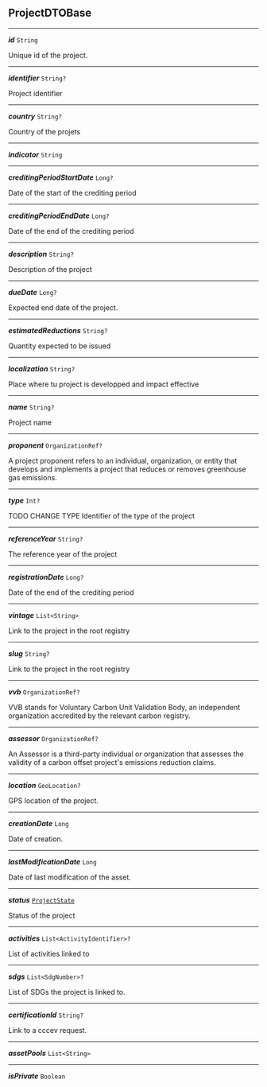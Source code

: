 


## ProjectDTOBase



---

***id*** `String`

Unique id of the project.



---

***identifier*** `String?`

Project identifier



---

***country*** `String?`

Country of the projets



---

***indicator*** `String`

---

***creditingPeriodStartDate*** `Long?`

Date of the start of the crediting period



---

***creditingPeriodEndDate*** `Long?`

Date of the end of the crediting period



---

***description*** `String?`

Description of the project



---

***dueDate*** `Long?`

Expected end date of the project.



---

***estimatedReductions*** `String?`

Quantity expected to be issued



---

***localization*** `String?`

Place where tu project is developped and impact effective



---

***name*** `String?`

Project name



---

***proponent*** `OrganizationRef?`

A project proponent refers to an individual, organization, or entity that develops and implements a project that reduces or removes greenhouse gas emissions.



---

***type*** `Int?`

TODO CHANGE TYPE Identifier of the type of the project



---

***referenceYear*** `String?`

The reference year of the project



---

***registrationDate*** `Long?`

Date of the end of the crediting period



---

***vintage*** `List<String>`

Link to the project in the root registry



---

***slug*** `String?`

Link to the project in the root registry



---

***vvb*** `OrganizationRef?`

VVB stands for Voluntary Carbon Unit Validation Body, an independent organization accredited by the relevant carbon registry.



---

***assessor*** `OrganizationRef?`

An Assessor is a third-party individual or organization that assesses the validity of a carbon offset project's emissions reduction claims.



---

***location*** `GeoLocation?`

GPS location of the project.



---

***creationDate*** `Long`

Date of creation.



---

***lastModificationDate*** `Long`

Date of last modification of the asset.



---

***status*** [`ProjectState`](#project-states)

Status of the project



---

***activities*** `List<ActivityIdentifier>?`

List of activities linked to



---

***sdgs*** `List<SdgNumber>?`

List of SDGs the project is linked to.



---

***certificationId*** `String?`

Link to a cccev request.



---

***assetPools*** `List<String>`

---

***isPrivate*** `Boolean`
